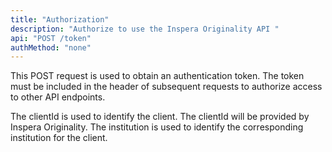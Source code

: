 ```yaml
---
title: "Authorization"
description: "Authorize to use the Inspera Originality API "
api: "POST /token"
authMethod: "none"
---
```


This POST request is used to obtain an authentication token. The token must be included in the header of subsequent requests to authorize access to other API endpoints.

<ParamField body="clientId" type="string" required placeholder="Enter the clientId ">
  The clientId is used to identify the client.

  <Warning>
    The clientId will be provided by Inspera Originality.
  </Warning>
</ParamField>
<ParamField body="institutionId" type="string" required placeholder="Enter the institutionId">
    The institution is used to identify the corresponding institution for the client.
  </ParamField>